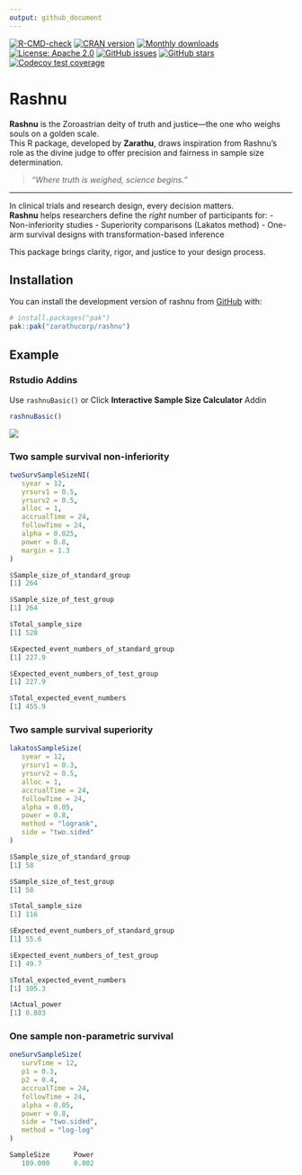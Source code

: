 ```yaml
---
output: github_document
---
```



<!-- badges: start -->

[![R-CMD-check](https://github.com/zarathucorp/rashnu/actions/workflows/R-CMD-check.yaml/badge.svg)](https://github.com/zarathucorp/rashnu/actions/workflows/R-CMD-check.yaml)
[![CRAN version](https://www.r-pkg.org/badges/version/rashnu)](https://CRAN.R-project.org/package=rashnu)
[![Monthly downloads](https://cranlogs.r-pkg.org/badges/monthly/rashnu)](https://cranlogs.r-pkg.org/badges/monthly/rashnu)
[![License: Apache 2.0](https://img.shields.io/badge/license-Apache%202.0-brightgreen.svg)](LICENSE)
[![GitHub issues](https://img.shields.io/github/issues/zarathucorp/rashnu)](https://github.com/zarathucorp/rashnu/issues)
[![GitHub stars](https://img.shields.io/github/stars/zarathucorp/rashnu?style=social)](https://github.com/zarathucorp/rashnu/stargazers)
[![Codecov test coverage](https://codecov.io/gh/zarathucorp/rashnu/graph/badge.svg)](https://app.codecov.io/gh/zarathucorp/rashnu)
<!-- badges: end -->


# Rashnu

**Rashnu** is the Zoroastrian deity of truth and justice—the one who weighs souls on a golden scale.  
This R package, developed by **Zarathu**, draws inspiration from Rashnu’s role as the divine judge to offer precision and fairness in sample size determination.

> *"Where truth is weighed, science begins."*

---

In clinical trials and research design, every decision matters.  
**Rashnu** helps researchers define the *right* number of participants for:
- Non-inferiority studies
- Superiority comparisons (Lakatos method)
- One-arm survival designs with transformation-based inference

This package brings clarity, rigor, and justice to your design process.



## Installation

You can install the development version of rashnu from
[GitHub](https://github.com/zarathucorp/rashnu) with:

``` r
# install.packages("pak")
pak::pak("zarathucorp/rashnu")
```

## Example

### Rstudio Addins

Use `rashnuBasic()` or Click **Interactive Sample Size Calculator** Addin 

```r
rashnuBasic()
```

![](man/figures/addin.gif)


### Two sample survival non-inferiority


```r
twoSurvSampleSizeNI(
   syear = 12,
   yrsurv1 = 0.5,
   yrsurv2 = 0.5,
   alloc = 1,
   accrualTime = 24,
   followTime = 24,
   alpha = 0.025,
   power = 0.8,
   margin = 1.3
)
```

```r
$Sample_size_of_standard_group
[1] 264

$Sample_size_of_test_group
[1] 264

$Total_sample_size
[1] 528

$Expected_event_numbers_of_standard_group
[1] 227.9

$Expected_event_numbers_of_test_group
[1] 227.9

$Total_expected_event_numbers
[1] 455.9
```


### Two sample survival superiority

```r
lakatosSampleSize(
   syear = 12,
   yrsurv1 = 0.3,
   yrsurv2 = 0.5,
   alloc = 1,
   accrualTime = 24,
   followTime = 24,
   alpha = 0.05,
   power = 0.8,
   method = "logrank",
   side = "two.sided"
)
```

```r
$Sample_size_of_standard_group
[1] 58

$Sample_size_of_test_group
[1] 58

$Total_sample_size
[1] 116

$Expected_event_numbers_of_standard_group
[1] 55.6

$Expected_event_numbers_of_test_group
[1] 49.7

$Total_expected_event_numbers
[1] 105.3

$Actual_power
[1] 0.803
```



### One sample non-parametric survival

```r
oneSurvSampleSize(
   survTime = 12,
   p1 = 0.3,
   p2 = 0.4,
   accrualTime = 24,
   followTime = 24,
   alpha = 0.05,
   power = 0.8,
   side = "two.sided",
   method = "log-log"
)
```

```r
SampleSize      Power 
   189.000      0.802 
```


